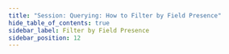 ```yaml
---
title: "Session: Querying: How to Filter by Field Presence"
hide_table_of_contents: true
sidebar_label: Filter by Field Presence
sidebar_position: 12
---
```





<LanguageSwitcher supportedLanguages={supportedLanguages} />

<LanguageContent language="csharp">
   <HowToFilterByFieldCsharp />
</LanguageContent>

<LanguageContent language="java">
   <HowToFilterByFieldJava />
</LanguageContent>


<!---
### Client API
- [What is a Document Query](../../../client-api/session/querying/document-query/what-is-document-query)

### Indexes
- [Querying: Filtering](../../../indexes/querying/filtering)
- [Query vs DocumentQuery](../../../indexes/querying/query-vs-document-query)


-->